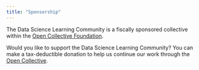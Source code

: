 ```yaml
---
title: "Sponsorship"
---
```


The Data Science Learning Community is a fiscally sponsored collective within the [Open Collective Foundation](https://opencollective.foundation/).

Would you like to support the Data Science Learning Community? 
You can make a tax-deductible donation to help us continue our work through the [Open Collective](https://opencollective.com/r4ds).
